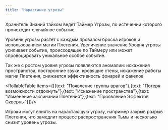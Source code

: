 ```yaml
---
title: "Нарастание угрозы"
---
```



Хранитель Знаний тайком ведёт Таймер Угрозы, по истечении которого происходит случайное событие.

Уровень угрозы растёт с каждым провалом броска игроков и использованием магии Плетения. Увеличение значение Уровня угрозы усиливает событие, происходящее по Таймеру или может спровоцировать уникальное особое событие.

Так же с ростом уровня угрозы появляются аномалии: искажения пространства, посторонние звуки, кровящие стены, искажение работы магии Плетения, снижается эффективность фонарей и факелов

<RollableTable items={[{text: "Появление группы врагов"},{text: "Потеря возможности отдохнуть"},{text: "Искажение пространства"},{text: "Изменение заклинаний Плетения"},{text: "Проявление Эффектов Скверны"}]}/>

Игроки могут влиять на нарастающую угрозу, например закрыв разрыв Плетения, что замедлит процесс распространения Тьмы и несколько снизит уровень угрозы.